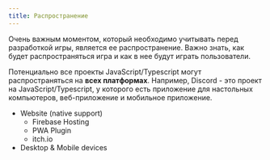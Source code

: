```yaml
---
title: Распространение
---
```


Очень важным моментом, который необходимо учитывать перед разработкой игры, является ее распространение. Важно знать, как будет распространяться игра и как в нее будут играть пользователи.

Потенциально все проекты JavaScript/Typescript могут распространяться на **всех платформах**. Например, Discord - это проект на JavaScript/Typescript, у которого есть приложение для настольных компьютеров, веб-приложение и мобильное приложение.

- <DynamicLink href="/start/distribution-website">Website (native support)</DynamicLink>
  * <DynamicLink href="/start/distribution-website#firebase-hosting">Firebase Hosting</DynamicLink>
  * <DynamicLink href="/start/distribution-website#enable-the-add-to-home-screen-pwa-plugin">PWA Plugin</DynamicLink>
  * <DynamicLink href="/start/distribution-website#itchio">itch.io</DynamicLink>
- <DynamicLink href="/start/distribution-desktop-mobile">Desktop & Mobile devices</DynamicLink>
